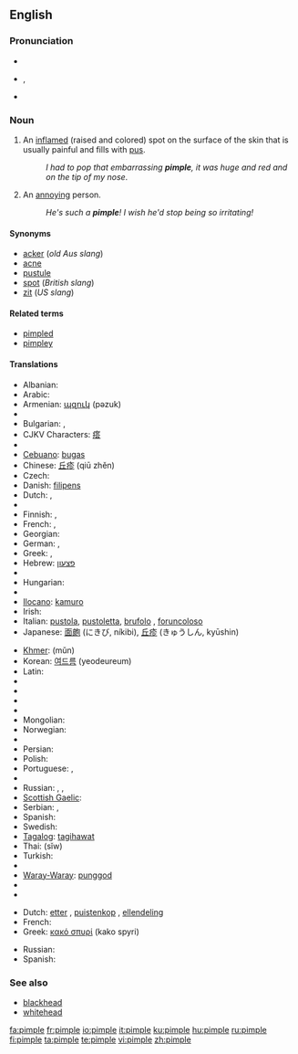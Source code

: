==English==

===Pronunciation===
* {{IPAchar|pĭm'p(ə)l}}
* {{IPA|/ˈpɪmp(ə)l/}}, {{SAMPA|/"pImp(@)l/}}
* {{audio|En-us-pimple.ogg|Audio (US)}}
*: {{rhymes|ɪmpəl}}

===Noun===
{{wikipedia}}
{{en-noun}}

# An [[inflame]]d (raised and colored) spot on the surface of the skin that is usually painful and fills with [[pus]].
#: ''I had to pop that embarrassing '''pimple''', it was huge and red and on the tip of my nose''.
# {{Slang}} An [[annoying]] person.
#: ''He's such a '''pimple'''! I wish he'd stop being so irritating!''

====Synonyms====
* [[acker]] (''old Aus slang'')
* [[acne]]
* [[pustule]]
* [[spot]] (''British slang'')
* [[zit]] (''US slang'')

====Related terms====
* [[pimpled]]
* [[pimpley]]

====Translations====
{{trans-top|inflamed spot on the surface of the skin}}
* Albanian: {{t-|sq|puçërr|xs=Albanian}}
* Arabic: {{t-|ar|بثرة|f|alt=بَثْرَة|tr=báθra|sc=Arab}}
* Armenian: [[պզուկ]] (pəzuk)
* {{trreq|Basque}}
* Bulgarian: {{t|bg|пъпка|f|tr=păpka|sc=Cyrl}}, {{t|bg|пъпчица|f|tr=păpčica|sc=Cyrl}}
* CJKV Characters: [[瘩]]
* {{trreq|Catalan}}
* [[Cebuano]]: [[bugas]]
* Chinese: [[丘疹]] (qiū zhěn)
* Czech: {{t-|cs|uher|m}}
* Danish: [[filipens]]
* Dutch: {{t+|nl|puist|f}}, {{t|nl|pukkel}}
* {{trreq|Esperanto}}
* Finnish: {{t-|fi|näppy}}, {{t+|fi|finni}}
* French: {{t+|fr|bouton|m}}, {{t+|fr|pustule|f}}
* Georgian: {{t-|ka|მუწუკი|tr=muts‘uki|xs=Georgian}}
* German: {{t+|de|Pickel|m}}, {{t|de|Oas|n}} {{italbrac|Bavaria}}
* Greek: {{t+|el|σπυρί|n|tr=spyri|sc=Grek}}, {{t+|el|σπυράκι|n|tr=spyráki|sc=Grek}}
* Hebrew: [[פצעון]]
* {{trreq|Hindi}}
* Hungarian: {{t+|hu|pattanás}}
* {{trreq|Icelandic}}
* [[Ilocano]]: [[kamuro]]
* Irish: {{t|ga|goirín|m|xs=Irish}}
* Italian: [[pustola]], [[pustoletta]], [[brufolo]] {{m}}, [[foruncoloso]] {{m}}
* Japanese: [[面皰]] (にきび, níkibi), [[丘疹]] (きゅうしん, kyūshin)
{{trans-mid}}
* [[Khmer]]: {{Khmr|[[មុន]]}} (mŭn)
* Korean: [[여드름]] (yeodeureum)
* Latin: {{t-|la|pustula|f}}
* {{trreq|Latvian}}
* {{trreq|Lithuanian}}
* {{trreq|Maltese}}
* {{trreq|Maori}}
* Mongolian: {{t-|mn|батга|tr=batga|sc=Cyrl|xs=Mongolian}}
* Norwegian: {{t+|no|kvise|c}}
* {{trreq|Old English}}
* Persian: {{t+|fa|جوش|sc=fa-Arab|xs=Persian}}
* Polish: {{t|pl|pryszcz|m}}
* Portuguese: {{t|pt|borbulha|f}}, {{t-|pt|espinha|f}}
* {{trreq|Romanian}}
* Russian: {{t+|ru|угорь|m|tr=úgor’|sc=Cyrl}}, {{t+|ru|прыщ|m|tr=prýšč|sc=Cyrl}}, {{t+|ru|прыщик|m|tr=prýščik|sc=Cyrl}}
* [[Scottish Gaelic]]: {{t-|gd|pluc|m|xs=Scottish Gaelic}}
* Serbian: {{t|sr|бубуљица|f|tr=[[bubuljica]]|sc=Cyrl}}, {{t-|sr|prišt|m}}
* Spanish: {{t-|es|espinilla|f}}
* Swedish: {{t+|sv|finne|c}}
* [[Tagalog]]: [[tagihawat]]
* Thai: {{Thai|[[สิว]]}} (sĭw)
* Turkish: {{t+|tr|sivilce}}
* {{trreq|Vietnamese}}
* [[Waray-Waray]]: [[punggod]]
* {{trreq|Welsh}}
* {{trreq|Yiddish}}
{{trans-bottom}}

{{trans-top|annoying person}}
* Dutch: [[etter]] {{m}}, [[puistenkop]] {{m}}, [[ellendeling]] {{m}}
* French: {{t+|fr|casse-couilles|m}}
* Greek: [[κακό σπυρί]] (kako spyri) {{n}}
{{trans-mid}}
* Russian: {{t+|ru|негодяй|m|tr=negodjáj|sc=Cyrl}}
* Spanish: {{t+|es|pendejo|m}}
{{trans-bottom}}

===See also===
* [[blackhead]]
* [[whitehead]]

[[fa:pimple]]
[[fr:pimple]]
[[io:pimple]]
[[it:pimple]]
[[ku:pimple]]
[[hu:pimple]]
[[ru:pimple]]
[[fi:pimple]]
[[ta:pimple]]
[[te:pimple]]
[[vi:pimple]]
[[zh:pimple]]